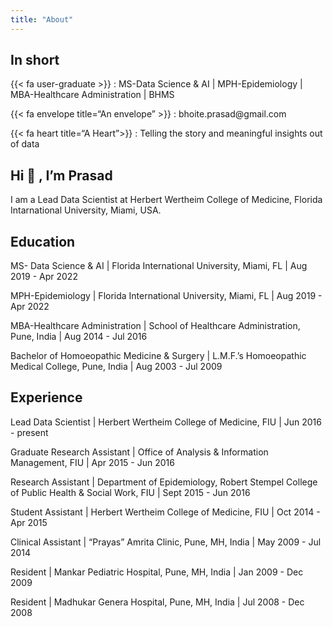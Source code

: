 ```yaml
---
title: "About"
---
```


## In short

{{< fa user-graduate >}} : MS-Data Science & AI | MPH-Epidemiology | MBA-Healthcare Administration | BHMS

{{< fa envelope title="An envelope" >}} : bhoite.prasad@gmail.com

{{< fa heart title="A Heart">}} : Telling the story and meaningful insights out of data


## Hi 👋 , I'm Prasad

I am a Lead Data Scientist at Herbert Wertheim College of Medicine, Florida Intarnational University, Miami, USA.

## Education

MS- Data Science & AI \| Florida International University, Miami, FL \|  Aug 2019 - Apr 2022

MPH-Epidemiology \| Florida International University, Miami, FL \|  Aug 2019 - Apr 2022

MBA-Healthcare Administration \| School of Healthcare Administration, Pune, India \| Aug 2014 - Jul 2016

Bachelor of Homoeopathic Medicine & Surgery \| L.M.F.'s Homoeopathic Medical College, Pune, India \| Aug 2003 - Jul 2009

## Experience

Lead Data Scientist \| Herbert Wertheim College of Medicine, FIU \| Jun 2016 - present

Graduate Research Assistant \| Office of Analysis & Information Management, FIU \| Apr 2015 - Jun 2016

Research Assistant \| Department of Epidemiology, Robert Stempel College of Public Health & Social Work, FIU \| Sept 2015 - Jun 2016

Student Assistant \| Herbert Wertheim College of Medicine, FIU \| Oct 2014 - Apr 2015

Clinical Assistant \| "Prayas" Amrita Clinic, Pune, MH, India \| May 2009 - Jul 2014

Resident \| Mankar Pediatric Hospital, Pune, MH, India \| Jan 2009 - Dec 2009

Resident \| Madhukar Genera Hospital, Pune, MH, India \| Jul 2008 - Dec 2008
